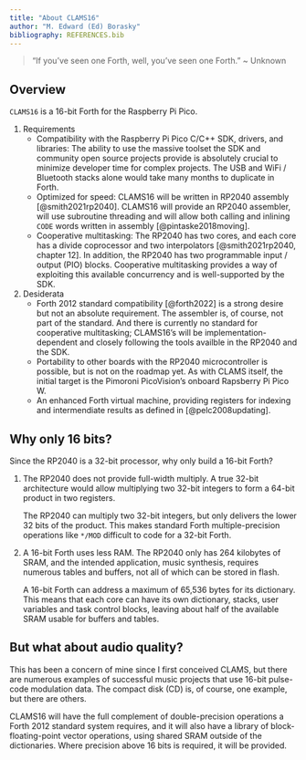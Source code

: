 ```yaml
---
title: "About CLAMS16"
author: "M. Edward (Ed) Borasky"
bibliography: REFERENCES.bib
---
```


>  "If you've seen one Forth, well, you've seen one Forth."
\~ Unknown

## Overview

`CLAMS16` is a 16-bit Forth for the Raspberry Pi Pico.

1. Requirements
    - Compatibility with the Raspberry Pi Pico C/C++ SDK, drivers, and
libraries: The ability to use the massive toolset the SDK and community
open source projects provide is absolutely crucial to minimize developer
time for complex projects. The USB and WiFi / Bluetooth stacks alone would
take many months to duplicate in Forth.
    - Optimized for speed: CLAMS16 will be written in RP2040 assembly
[@smith2021rp2040]. CLAMS16 will provide an RP2040 assembler, will use
subroutine threading and will allow both calling and inlining `CODE` words
written in assembly [@pintaske2018moving].
    - Cooperative multitasking: The RP2040 has two cores, and each core has a
    divide coprocessor and two interpolators [@smith2021rp2040, chapter 12].
    In addition, the RP2040 has two programmable input / output (PIO)
    blocks. Cooperative multitasking provides a way of exploiting this
    available concurrency and is well-supported by the SDK.
2.  Desiderata
    - Forth 2012 standard compatibility [@forth2022] is a strong desire but not an absolute
requirement. The assembler is, of course, not part of the standard. And
there is currently no standard for cooperative multitasking; CLAMS16's 
will be implementation-dependent and closely following the tools availble
in the RP2040 and the SDK.
    - Portability to other boards with the RP2040 microcontroller is possible,
but is not on the roadmap yet. As with CLAMS itself, the initial target is the
Pimoroni PicoVision's onboard Rapsberry Pi Pico W.
    - An enhanced Forth virtual machine, providing registers for indexing and
intermendiate results as defined in [@pelc2008updating].

## Why only 16 bits?
Since the RP2040 is a 32-bit processor, why only build a 16-bit Forth?

1. The RP2040 does not provide full-width multiply. A true 32-bit
architecture would allow multiplying two 32-bit integers to form
a 64-bit product in two registers.

    The RP2040 can multiply two 32-bit integers, but only delivers
    the lower 32 bits of the product. This makes standard Forth
    multiple-precision operations like `*/MOD` difficult to code for a
    32-bit Forth.
2. A 16-bit Forth uses less RAM. The RP2040 only has 264 kilobytes of
SRAM, and the intended application, music synthesis, requires numerous
tables and buffers, not all of which can be stored in flash.

    A 16-bit Forth can address a maximum of 65,536 bytes for its
    dictionary. This means that each core can have its own dictionary,
    stacks, user variables and task control blocks, leaving about half of
    the available SRAM usable for buffers and tables.

## But what about audio quality?
This has been a concern of mine since I first conceived CLAMS, but there are
numerous examples of successful music projects that use 16-bit pulse-code
modulation data. The compact disk (CD) is, of course, one example, but there
are others.

CLAMS16 will have the full complement of double-precision operations a Forth
2012 standard system requires, and it will also have a library of
block-floating-point vector operations, using shared SRAM outside of the
dictionaries. Where precision above 16 bits is required, it will be provided.
